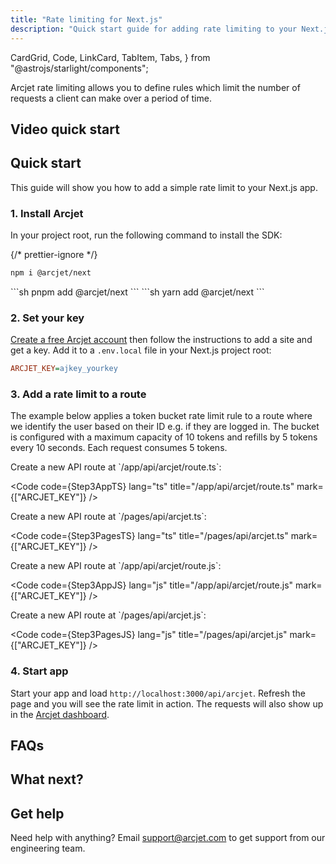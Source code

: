 ```yaml
---
title: "Rate limiting for Next.js"
description: "Quick start guide for adding rate limiting to your Next.js app."
---
```


  CardGrid,
  Code,
  LinkCard,
  TabItem,
  Tabs,
} from "@astrojs/starlight/components";

Arcjet rate limiting allows you to define rules which limit the number of
requests a client can make over a period of time.

<WhatIsArcjet />

## Video quick start

<YouTube
  id="umEz1JrmiOc"
  title="Rate limiting & bot detection for Next.js in 10 mins"
/>

## Quick start

This guide will show you how to add a simple rate limit to your Next.js app.

### 1. Install Arcjet

In your project root, run the following command to install the SDK:

{/* prettier-ignore */}
<Tabs>
<TabItem label="npm">
```sh
npm i @arcjet/next
```
</TabItem>
<TabItem label="pnpm">
```sh
pnpm add @arcjet/next
```
</TabItem>
<TabItem label="yarn">
```sh
yarn add @arcjet/next
```
</TabItem>
</Tabs>

### 2. Set your key

[Create a free Arcjet account](https://app.arcjet.com) then follow the
instructions to add a site and get a key. Add it to a `.env.local` file in your
Next.js project root:

```ini title=".env.local"
ARCJET_KEY=ajkey_yourkey
```

### 3. Add a rate limit to a route

The example below applies a token bucket rate limit rule to a route where we
identify the user based on their ID e.g. if they are logged in. The bucket is
configured with a maximum capacity of 10 tokens and refills by 5 tokens every
10 seconds. Each request consumes 5 tokens.

<Tabs>
<TabItem label="TS (App)">
Create a new API route at `/app/api/arcjet/route.ts`:

<Code
  code={Step3AppTS}
  lang="ts"
  title="/app/api/arcjet/route.ts"
  mark={["ARCJET_KEY"]}
/>

</TabItem>
<TabItem label="TS (Pages)">
Create a new API route at `/pages/api/arcjet.ts`:

<Code
  code={Step3PagesTS}
  lang="ts"
  title="/pages/api/arcjet.ts"
  mark={["ARCJET_KEY"]}
/>

</TabItem>
<TabItem label="JS (App)">
Create a new API route at `/app/api/arcjet/route.js`:

<Code
  code={Step3AppJS}
  lang="js"
  title="/app/api/arcjet/route.js"
  mark={["ARCJET_KEY"]}
/>

</TabItem>
<TabItem label="JS (Pages)">
Create a new API route at `/pages/api/arcjet.js`:

<Code
  code={Step3PagesJS}
  lang="js"
  title="/pages/api/arcjet.js"
  mark={["ARCJET_KEY"]}
/>

</TabItem>
</Tabs>

### 4. Start app

Start your app and load `http://localhost:3000/api/arcjet`. Refresh the page and
you will see the rate limit in action. The requests will also show up in the
[Arcjet dashboard](https://app.arcjet.com).

## FAQs

<FAQs />

## What next?

<CardGrid>
  <LinkCard
    title="Example apps"
    href="https://github.com/arcjet/arcjet-js/tree/main/examples/nextjs-14-openai"
    description="Check out the Next.js example."
  ></LinkCard>
  <LinkCard
    title="Rate limit algorithms"
    href="/rate-limiting/algorithms"
    description="Learn which algorithm to use."
  ></LinkCard>
  <LinkCard
    title="Rate limiting reference"
    href="/rate-limiting/reference/nextjs"
    description="Full details about rate limiting."
  ></LinkCard>
</CardGrid>

## Get help

Need help with anything? Email support@arcjet.com to get support from our
engineering team.
